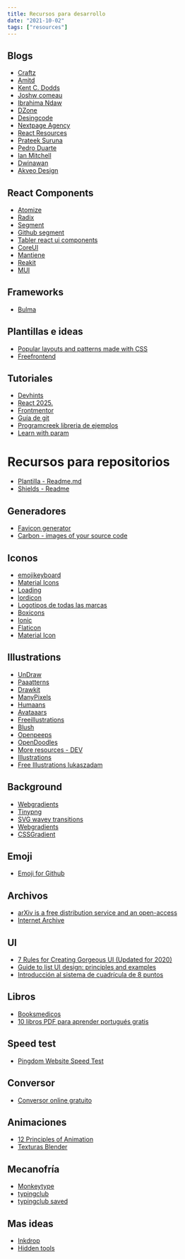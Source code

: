 ```yaml
---
title: Recursos para desarrollo
date: "2021-10-02"
tags: ["resources"]
---
```


## Blogs

- [Craftz](https://www.craftz.dog/)
- [Amitd](https://amitd.co/)
- [Kent C. Dodds](https://kentcdodds.com/)
- [Joshw comeau](https://www.joshwcomeau.com/)
- [Ibrahima Ndaw](https://www.ibrahima-ndaw.com/)
- [DZone](https://dzone.com/)
- [Desingcode](https://designcode.io/)
- [Nextpage Agency](https://nextpage.agency/awrds)
- [React Resources](https://reactresources.com/)
- [Prateek Suruna](https://prateeksurana.me/)
- [Pedro Duarte](https://ped.ro/)
- [Ian Mitchell](https://ianmitchell.dev/)
- [Dwinawan](https://www.dwinawan.com/)
- [Akveo Design](https://www.akveo.design/)

## React Components

- [Atomize](https://atomizecode.com/)
- [Radix](https://www.radix-ui.com/)
- [Segment](https://evergreen.segment.com/)
- [Github segment](https://github.com/segmentio/evergreen)
- [Tabler react ui components](https://tabler-react.com/)
- [CoreUI](https://coreui.io/react/ui-components/)
- [Mantiene](https://mantine.dev/)
- [Reakit](https://reakit.io/)
- [MUI](https://mui.com/)

## Frameworks

- [Bulma](https://bulma.io/)

## Plantillas e ideas

- [Popular layouts and patterns made with CSS](https://csslayout.io/)
- [Freefrontend](https://freefrontend.com/)

## Tutoriales

- [Devhints](https://devhints.io/)
- [React 2025.](https://react2025.com/)
- [Frontmentor](https://www.frontendmentor.io/resources)
- [Guía de git](https://rogerdudler.github.io/git-guide/index.es.html)
- [Programcreek libreria de ejemplos](https://www.programcreek.com/)
- [Learn with param](https://learnwithparam.com)

# Recursos para repositorios

- [Plantilla - Readme.md](https://gist.github.com/Villanuevand/6386899f70346d4580c723232524d35a)
- [Shields - Readme](https://shields.io/category/analysis)

## Generadores

- [Favicon generator](https://www.favicon-generator.org/)
- [Carbon - images of your source code](https://carbon.now.sh/)

## Iconos

- [emojikeyboard](https://emojikeyboard.top/)
- [Material Icons](https://fonts.google.com/icons?selected=Material+Icons)
- [Loading](https://loading.io/)
- [lordicon](https://lordicon.com/editor)
- [Logotipos de todas las marcas](https://worldvectorlogo.com/es)
- [Boxicons](https://boxicons.com/)
- [Ionic](https://ionic.io/ionicons)
- [Flaticon](https://www.flaticon.com/)
- [Material Icon](https://fonts.google.com/icons?selected=Material+Icons)

## Illustrations

- [UnDraw](https://undraw.co/illustrations)
- [Paaatterns](https://products.ls.graphics/paaatterns/index.html)
- [Drawkit](https://drawkit.com/)
- [ManyPixels](https://www.manypixels.co/)
- [Humaans](https://www.humaaans.com/)
- [Avataaars](https://avataaars.com/)
- [Freeillustrations](https://www.freellustrations.com/)
- [Blush](https://blush.design/es)
- [Openpeeps](https://www.openpeeps.com/)
- [OpenDoodles](https://www.opendoodles.com/)
- [More resources - DEV](https://dev.to/theme_selection/best-design-resources-websites-every-developer-should-bookmark-1p5d)
- [Illustrations](https://iradesign.io/gallery/illustrations)
- [Free Illustrations lukaszadam](https://lukaszadam.com/illustrations)

## Background

- [Webgradients](https://webgradients.com/)
- [Tinypng](https://tinypng.com/)
- [SVG wavey transitions](https://smooth.ie/blogs/news/svg-wavey-transitions-between-sections)
- [Webgradients](https://webgradients.com/)
- [CSSGradient](https://cssgradient.io/gradient-backgrounds/)

## Emoji

- [Emoji for Github](https://github.com/onmyway133/emoji)

## Archivos

- [arXiv is a free distribution service and an open-access](https://arxiv.org/)
- [Internet Archive](https://archive.org/)

## UI

- [7 Rules for Creating Gorgeous UI (Updated for 2020)](https://learnui.design/blog/7-rules-for-creating-gorgeous-ui-part-1.html)
- [Guide to list UI design: principles and examples](https://www.justinmind.com/blog/list-ui-design/)
- [Introducción al sistema de cuadrícula de 8 puntos](https://tanzu.vmware.com/content/built-to-adapt/intro-to-the-8-point-grid-system-2)

## Libros

- [Booksmedicos](https://booksmedicos.org/)
- [10 libros PDF para aprender portugués gratis](https://www.oyejuanjo.com/2017/04/libros-pdf-portugues-gratis.html?m=1)

## Speed test

- [Pingdom Website Speed Test](https://tools.pingdom.com/)

## Conversor

- [Conversor online gratuito](https://www.online-convert.com/es)

## Animaciones

- [12 Principles of Animation](https://www.youtube.com/watch?v=uDqjIdI4bF4)
- [Texturas Blender](https://polyhaven.com/textures)

## Mecanofría

- [Monkeytype](https://monkeytype.com/)
- [typingclub](https://www.typingclub.com/)
- [typingclub saved](https://www.typingclub.com/sportal/program-3/176.play)

## Mas ideas

- [Inkdrop](https://www.inkdrop.app/)
- [Hidden tools](https://hiddentools.dev/)
